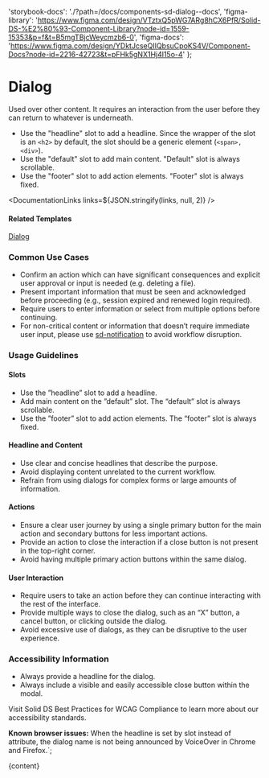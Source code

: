 

  'storybook-docs': './?path=/docs/components-sd-dialog--docs',
  'figma-library':
    'https://www.figma.com/design/VTztxQ5pWG7ARg8hCX6PfR/Solid-DS-%E2%80%93-Component-Library?node-id=1559-15353&p=f&t=B5mgTBjcWeycmzb6-0',
  'figma-docs':
    'https://www.figma.com/design/YDktJcseQIIQbsuCpoKS4V/Component-Docs?node-id=2216-42723&t=pFHk5gNX1Hj4l15o-4'
};

# Dialog

Used over other content. It requires an interaction from the user before they can return to whatever is underneath.

- Use the "headline" slot to add a headline. Since the wrapper of the slot is an <code>&lt;h2&gt;</code> by default, the slot should be a generic element (<code>&lt;span&gt;, &lt;div&gt;</code>).
- Use the "default" slot to add main content. "Default" slot is always scrollable.
- Use the "footer" slot to add action elements. "Footer" slot is always fixed.

<DefaultStory />

<DocumentationLinks links=${JSON.stringify(links, null, 2)} />

#### Related Templates

[Dialog](./?path=/docs/templates-dialog--docs)

### Common Use Cases

- Confirm an action which can have significant consequences and explicit user approval or input is needed (e.g. deleting a file).
- Present important information that must be seen and acknowledged before proceeding (e.g., session expired and renewed login required).
- Require users to enter information or select from multiple options before continuing.
- For non-critical content or information that doesn’t require immediate user input, please use [sd-notification](./?path=/docs/components-sd-notification--docs) to avoid workflow disruption.

### Usage Guidelines

#### Slots

- Use the ”headline” slot to add a headline.
- Add main content on the ”default” slot. The “default” slot is always scrollable.
- Use the ”footer” slot to add action elements. The “footer” slot is always fixed.

#### Headline and Content

- Use clear and concise headlines that describe the purpose.
- Avoid displaying content unrelated to the current workflow.
- Refrain from using dialogs for complex forms or large amounts of information.

#### Actions

- Ensure a clear user journey by using a single primary button for the main action and secondary buttons for less important actions.
- Provide an action to close the interaction if a close button is not present in the top-right corner.
- Avoid having multiple primary action buttons within the same dialog.

#### User Interaction

- Require users to take an action before they can continue interacting with the rest of the interface.
- Provide multiple ways to close the dialog, such as an “X” button, a cancel button, or clicking outside the dialog.
- Avoid excessive use of dialogs, as they can be disruptive to the user experience.

### Accessibility Information

- Always provide a headline for the dialog.
- Always include a visible and easily accessible close button within the modal.

Visit <sd-link href="https://www.figma.com/design/YDktJcseQIIQbsuCpoKS4V/Component-Docs?node-id=10708-5011&t=Z1FxSGWkmXG5r5sw-4" target="_blank">Solid DS Best Practices for WCAG Compliance</sd-link> to learn more about our accessibility standards.

<sd-notification variant="warning" open>**Known browser issues:** When the headline is set by slot instead of attribute, the dialog name is not being announced by VoiceOver in Chrome and Firefox.</sd-notification>`;

<Meta title="Components/sd-dialog/Overview" />

<OverviewFormatter story={SdDialogStories.Default}>{content}</OverviewFormatter>
